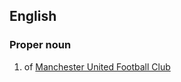 ==English==

===Proper noun===
{{en-proper noun}}

# {{abbreviation-old|en}} of [[w:Manchester United F.C.|Manchester United Football Club]]